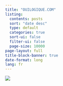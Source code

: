 ```yaml
---
title: "OUILOGIQUE.COM"
listing:
  contents: posts
  sort: "date desc"
  type: default
  categories: true
  sort-ui: false
  filter-ui: false
  page-size: 10000
page-layout: full
title-block-banner: true
date-format: long
lang: fr
---
```


[[![][img_1]][img_1]]{.cls-site-logo}

[img_1]: ./images/site-logo.png

<!--
## Bienvenue sur ouilogique.com

Ce site me sert d’aide-mémoire pour mes projets sur Arduino et Raspberry Pi.
-->
